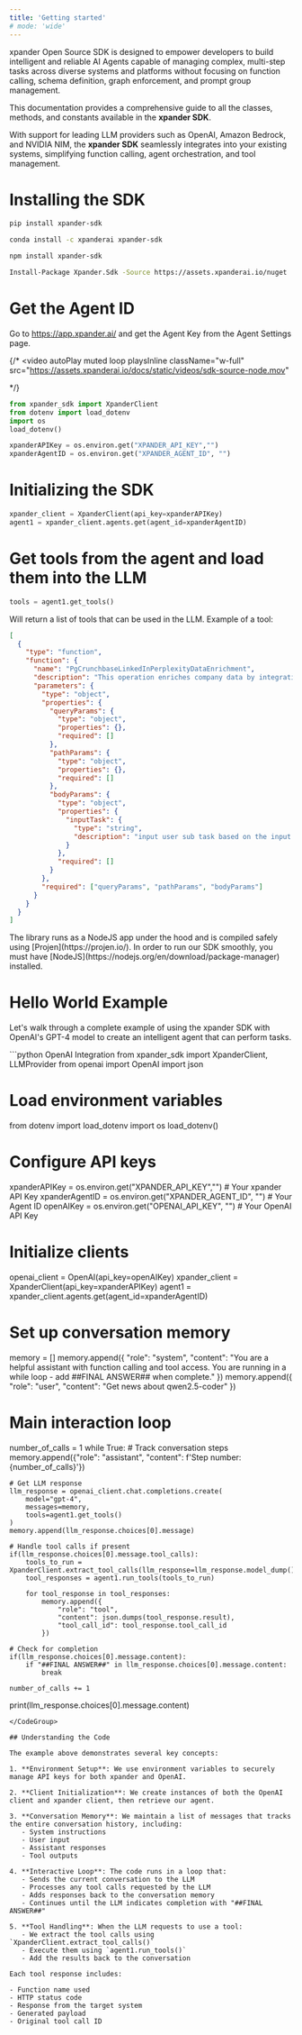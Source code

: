 ```yaml
---
title: 'Getting started'
# mode: 'wide'  
---
```


xpander Open Source SDK is designed to empower developers to build intelligent and reliable AI Agents capable of managing complex, multi-step tasks across diverse systems and platforms without focusing on function calling, schema definition, graph enforcement, and prompt group management.

This documentation provides a comprehensive guide to all the classes, methods, and constants available in the **xpander SDK**. 

With support for leading LLM providers such as OpenAI, Amazon Bedrock, and NVIDIA NIM, the **xpander SDK** seamlessly integrates into your existing systems, simplifying function calling, agent orchestration, and tool management.

# Installing the SDK

<CodeGroup>

```bash PIP
pip install xpander-sdk
```

```bash Conda
conda install -c xpanderai xpander-sdk
```

```bash NPM
npm install xpander-sdk
```

```bash NuGet
Install-Package Xpander.Sdk -Source https://assets.xpanderai.io/nuget
```

</CodeGroup>


# Get the Agent ID

Go to https://app.xpander.ai/ and get the Agent Key from the Agent Settings page.

{/* <Frame>
  <video
  autoPlay
  muted
  loop
  playsInline
  className="w-full"
  src="https://assets.xpanderai.io/docs/static/videos/sdk-source-node.mov"
></video>

</Frame> */}


```python Python
from xpander_sdk import XpanderClient
from dotenv import load_dotenv
import os
load_dotenv()

xpanderAPIKey = os.environ.get("XPANDER_API_KEY","")
xpanderAgentID = os.environ.get("XPANDER_AGENT_ID", "")
```

# Initializing the SDK

<CodeGroup>

```python Python
xpander_client = XpanderClient(api_key=xpanderAPIKey)
agent1 = xpander_client.agents.get(agent_id=xpanderAgentID)
```

</CodeGroup>

# Get tools from the agent and load them into the LLM

```python Python
tools = agent1.get_tools()
```

Will return a list of tools that can be used in the LLM. Example of a tool:

```json Example of function scheme from the agent 
[
  {
    "type": "function",
    "function": {
      "name": "PgCrunchbaseLinkedInPerplexityDataEnrichment",
      "description": "This operation enriches company data by integrating information from LinkedIn, Crunchbase, and Perplexity. Use it for comprehensive company analysis, retrieving employee details, or gathering the latest news and trends related to a specific company like Nvidia. It's particularly useful for market researchers, analysts, and business developers looking to enhance their understanding of a company's profile. IMPORTANT! Ensure to use body_params, query_params, path_params. These are crucial for correct function calling!",
      "parameters": {
        "type": "object",
        "properties": {
          "queryParams": {
            "type": "object",
            "properties": {},
            "required": []
          },
          "pathParams": {
            "type": "object",
            "properties": {},
            "required": []
          },
          "bodyParams": {
            "type": "object",
            "properties": {
              "inputTask": {
                "type": "string",
                "description": "input user sub task based on the input query"
              }
            },
            "required": []
          }
        },
        "required": ["queryParams", "pathParams", "bodyParams"]
      }
    }
  }
]
```

<Info>
  The library runs as a NodeJS app under the hood and is compiled safely using
  [Projen](https://projen.io/). In order to run our SDK smoothly, you must have
  [NodeJS](https://nodejs.org/en/download/package-manager) installed.
</Info>

# Hello World Example

Let's walk through a complete example of using the xpander SDK with OpenAI's GPT-4 model to create an intelligent agent that can perform tasks.

<CodeGroup>
```python OpenAI Integration
from xpander_sdk import XpanderClient, LLMProvider
from openai import OpenAI
import json

# Load environment variables
from dotenv import load_dotenv
import os
load_dotenv()

# Configure API keys
xpanderAPIKey = os.environ.get("XPANDER_API_KEY","")    # Your xpander API Key
xpanderAgentID = os.environ.get("XPANDER_AGENT_ID", "") # Your Agent ID
openAIKey = os.environ.get("OPENAI_API_KEY", "")        # Your OpenAI API Key

# Initialize clients
openai_client = OpenAI(api_key=openAIKey)
xpander_client = XpanderClient(api_key=xpanderAPIKey)
agent1 = xpander_client.agents.get(agent_id=xpanderAgentID)

# Set up conversation memory
memory = []
memory.append({
    "role": "system", 
    "content": "You are a helpful assistant with function calling and tool access. You are running in a while loop - add ##FINAL ANSWER## when complete."
})
memory.append({
    "role": "user", 
    "content": "Get news about qwen2.5-coder"
})

# Main interaction loop
number_of_calls = 1
while True:
    # Track conversation steps
    memory.append({"role": "assistant", "content": f'Step number: {number_of_calls}'})
    
    # Get LLM response
    llm_response = openai_client.chat.completions.create(
        model="gpt-4",
        messages=memory,
        tools=agent1.get_tools()    
    )
    memory.append(llm_response.choices[0].message)

    # Handle tool calls if present
    if(llm_response.choices[0].message.tool_calls):
        tools_to_run = XpanderClient.extract_tool_calls(llm_response=llm_response.model_dump())
        tool_responses = agent1.run_tools(tools_to_run)
        
        for tool_response in tool_responses:
            memory.append({
                "role": "tool", 
                "content": json.dumps(tool_response.result), 
                "tool_call_id": tool_response.tool_call_id
            })
    
    # Check for completion
    if(llm_response.choices[0].message.content):
        if "##FINAL ANSWER##" in llm_response.choices[0].message.content:
            break
            
    number_of_calls += 1

print(llm_response.choices[0].message.content)
```
</CodeGroup>

## Understanding the Code

The example above demonstrates several key concepts:

1. **Environment Setup**: We use environment variables to securely manage API keys for both xpander and OpenAI.

2. **Client Initialization**: We create instances of both the OpenAI client and xpander client, then retrieve our agent.

3. **Conversation Memory**: We maintain a list of messages that tracks the entire conversation history, including:
   - System instructions
   - User input
   - Assistant responses
   - Tool outputs

4. **Interactive Loop**: The code runs in a loop that:
   - Sends the current conversation to the LLM
   - Processes any tool calls requested by the LLM
   - Adds responses back to the conversation memory
   - Continues until the LLM indicates completion with "##FINAL ANSWER##"

5. **Tool Handling**: When the LLM requests to use a tool:
   - We extract the tool calls using `XpanderClient.extract_tool_calls()`
   - Execute them using `agent1.run_tools()`
   - Add the results back to the conversation

Each tool response includes:

- Function name used
- HTTP status code
- Response from the target system
- Generated payload
- Original tool call ID